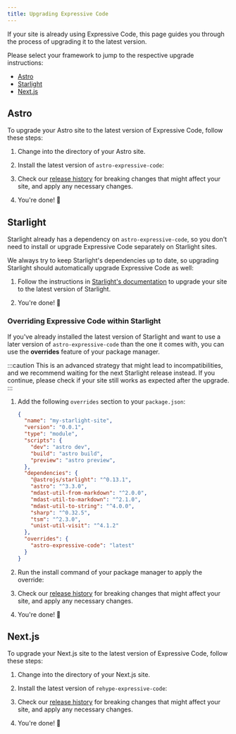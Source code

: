 ```yaml
---
title: Upgrading Expressive Code
---
```



If your site is already using Expressive Code, this page guides you through the process of upgrading it to the latest version.

Please select your framework to jump to the respective upgrade instructions:

- [Astro](#astro)
- [Starlight](#starlight)
- [Next.js](#nextjs)

## Astro

To upgrade your Astro site to the latest version of Expressive Code, follow these steps:

1. Change into the directory of your Astro site.

2. Install the latest version of `astro-expressive-code`:

    <PackageManagers pkg="astro-expressive-code@latest" />

3. Check our [release history](/releases/) for breaking changes that might affect your site, and apply any necessary changes.

4. You're done! 🎉

## Starlight

Starlight already has a dependency on `astro-expressive-code`, so you don't need to install or upgrade Expressive Code separately on Starlight sites.

We always try to keep Starlight's dependencies up to date, so upgrading Starlight should automatically upgrade Expressive Code as well:

1. Follow the instructions in [Starlight's documentation](https://starlight.astro.build/getting-started/#updating-starlight) to upgrade your site to the latest version of Starlight.

2. You're done! 🎉

### Overriding Expressive Code within Starlight

If you've already installed the latest version of Starlight and want to use a later version of `astro-expressive-code` than the one it comes with, you can use the **overrides** feature of your package manager.

:::caution
This is an advanced strategy that might lead to incompatibilities, and we recommend waiting for the next Starlight release instead. If you continue, please check if your site still works as expected after the upgrade.
:::

1. Add the following `overrides` section to your `package.json`:

    ```json title="package.json" collapse={11-18} ins={20-22}
    {
      "name": "my-starlight-site",
      "version": "0.0.1",
      "type": "module",
      "scripts": {
        "dev": "astro dev",
        "build": "astro build",
        "preview": "astro preview",
      },
      "dependencies": {
        "@astrojs/starlight": "^0.13.1",
        "astro": "^3.3.0",
        "mdast-util-from-markdown": "^2.0.0",
        "mdast-util-to-markdown": "^2.1.0",
        "mdast-util-to-string": "^4.0.0",
        "sharp": "^0.32.5",
        "tsm": "^2.3.0",
        "unist-util-visit": "^4.1.2"
      },
      "overrides": {
        "astro-expressive-code": "latest"
      }
    }
    ```

  2. Run the install command of your package manager to apply the override:

      <PackageManagers />

  3. Check our [release history](/releases/) for breaking changes that might affect your site, and apply any necessary changes.

  4. You're done! 🎉

## Next.js

To upgrade your Next.js site to the latest version of Expressive Code, follow these steps:

1. Change into the directory of your Next.js site.

2. Install the latest version of `rehype-expressive-code`:

    <PackageManagers pkg="rehype-expressive-code@latest" />

3. Check our [release history](/releases/) for breaking changes that might affect your site, and apply any necessary changes.

4. You're done! 🎉
